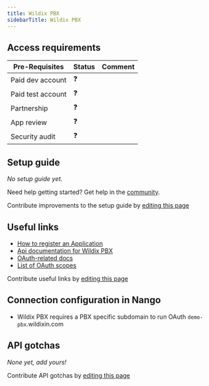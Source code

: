 ```yaml
---
title: Wildix PBX
sidebarTitle: Wildix PBX
---
```



<Overview />
<PreBuiltTooling />
<PreBuiltUseCases />

## Access requirements
| Pre-Requisites | Status | Comment|
| - | - | - |
| Paid dev account | ❓ |  |
| Paid test account | ❓ |  |
| Partnership | ❓ | |
| App review | ❓ |  |
| Security audit | ❓ | |


## Setup guide

_No setup guide yet._

<Tip>Need help getting started? Get help in the [community](https://nango.dev/slack).</Tip>

<Note>Contribute improvements to the setup guide by [editing this page](https://github.com/nangohq/nango/tree/master/docs/integrations/all/wildix-pbx.mdx)</Note>


## Useful links

-   [How to register an Application](https://wildix.atlassian.net/wiki/x/3B-OAQ)
-   [Api documentation for Wildix PBX](https://docs.wildix.com/wms/index.html)
-   [OAuth-related docs](https://docs.wildix.com/wms/index.html#section/Authentication)
-   [List of OAuth scopes](https://docs.wildix.com/wms/index.html#section/Authentication)

<Note>Contribute useful links by [editing this page](https://github.com/nangohq/nango/tree/master/docs/integrations/all/wildix-pbx.mdx)</Note>

## Connection configuration in Nango

- Wildix PBX requires a PBX specific subdomain to run OAuth `demo-pbx`.wildixin.com

## API gotchas

_None yet, add yours!_

<Note>Contribute API gotchas by [editing this page](https://github.com/nangohq/nango/tree/master/docs/integrations/all/wildix-pbx.mdx)</Note>
